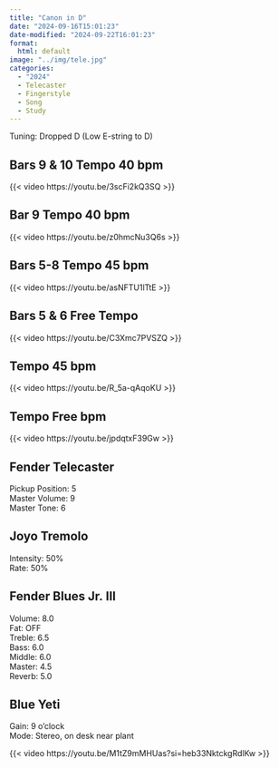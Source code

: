 ```yaml
---
title: "Canon in D"
date: "2024-09-16T15:01:23"
date-modified: "2024-09-22T16:01:23"
format: 
  html: default
image: "../img/tele.jpg"
categories:
  - "2024"
  - Telecaster
  - Fingerstyle
  - Song
  - Study
---
```


Tuning: Dropped D (Low E-string to D)

## Bars 9 & 10 Tempo 40 bpm

{{< video https://youtu.be/3scFi2kQ3SQ >}}

## Bar 9 Tempo 40 bpm

{{< video https://youtu.be/z0hmcNu3Q6s >}}

## Bars 5-8 Tempo 45 bpm

{{< video https://youtu.be/asNFTU1lTtE >}}

## Bars 5 & 6 Free Tempo

{{< video https://youtu.be/C3Xmc7PVSZQ >}}

## Tempo 45 bpm

{{< video https://youtu.be/R_5a-qAqoKU >}}

## Tempo Free bpm

{{< video https://youtu.be/jpdqtxF39Gw >}}

## Fender Telecaster

Pickup Position: 5\
Master Volume: 9\
Master Tone: 6

## Joyo Tremolo

Intensity: 50%\
Rate: 50%

## Fender Blues Jr. III

Volume: 8.0\
Fat: OFF\
Treble: 6.5\
Bass: 6.0\
Middle: 6.0\
Master: 4.5\
Reverb: 5.0

## Blue Yeti

Gain: 9 o'clock\
Mode: Stereo, on desk near plant

{{< video https://youtu.be/M1tZ9mMHUas?si=heb33NktckgRdlKw >}}
